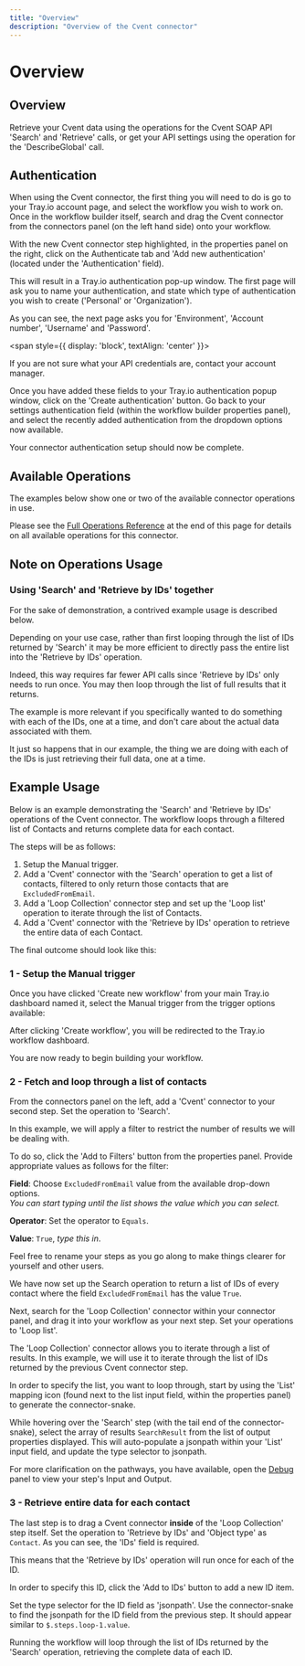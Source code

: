 ```yaml
---
title: "Overview"
description: "Overview of the Cvent connector"
---
```


# Overview

## Overview

Retrieve your Cvent data using the operations for the Cvent SOAP API 'Search' and 'Retrieve' calls, or get your API settings using the operation for the 'DescribeGlobal' call.

## Authentication

When using the Cvent connector, the first thing you will need to do is go to your Tray.io account page, and select the workflow you wish to work on. Once in the workflow builder itself, search and drag the Cvent connector from the connectors panel (on the left hand side) onto your workflow.

With the new Cvent connector step highlighted, in the properties panel on the right, click on the Authenticate tab and 'Add new authentication' (located under the 'Authentication' field).

This will result in a Tray.io authentication pop-up window. The first page will ask you to name your authentication, and state which type of authentication you wish to create ('Personal' or 'Organization').

As you can see, the next page asks you for 'Environment', 'Account number', 'Username' and 'Password'.

<span style={{ display: 'block', textAlign: 'center' }}>

<Content type in custom component span TBD>

If you are not sure what your API credentials are, contact your account manager.

Once you have added these fields to your Tray.io authentication popup window, click on the 'Create authentication' button. Go back to your settings authentication field (within the workflow builder properties panel), and select the recently added authentication from the dropdown options now available.

Your connector authentication setup should now be complete.

## Available Operations

The examples below show one or two of the available connector operations in use.

Please see the [Full Operations Reference](#operationsFull) at the end of this page for details on all available operations for this connector.

## Note on Operations Usage

### Using 'Search' and 'Retrieve by IDs' together

For the sake of demonstration, a contrived example usage is described below.

Depending on your use case, rather than first looping through the list of IDs returned by 'Search' it may be more efficient to directly pass the entire list into the 'Retrieve by IDs' operation.

Indeed, this way requires far fewer API calls since 'Retrieve by IDs' only needs to run once. You may then loop through the list of full results that it returns.

The example is more relevant if you specifically wanted to do something with each of the IDs, one at a time, and don't care about the actual data associated with them.

It just so happens that in our example, the thing we are doing with each of the IDs is just retrieving their full data, one at a time.

## Example Usage

Below is an example demonstrating the 'Search' and 'Retrieve by IDs' operations of the Cvent connector. The workflow loops through a filtered list of Contacts and returns complete data for each contact.

The steps will be as follows:

1. Setup the Manual trigger.
2. Add a 'Cvent' connector with the 'Search' operation to get a list of contacts, filtered to only return those contacts that are `ExcludedFromEmail`.
3. Add a 'Loop Collection' connector step and set up the 'Loop list' operation to iterate through the list of Contacts.
4. Add a 'Cvent' connector with the 'Retrieve by IDs' operation to retrieve the entire data of each Contact.

The final outcome should look like this:

### 1 - Setup the Manual trigger

Once you have clicked 'Create new workflow' from your main Tray.io dashboard named it, select the Manual trigger from the trigger options available:

After clicking 'Create workflow', you will be redirected to the Tray.io workflow dashboard.

You are now ready to begin building your workflow.

### 2 - Fetch and loop through a list of contacts

From the connectors panel on the left, add a 'Cvent' connector to your second step. Set the operation to 'Search'.

In this example, we will apply a filter to restrict the number of results we will be dealing with.

To do so, click the 'Add to Filters' button from the properties panel. Provide appropriate values as follows for the filter:

**Field**: Choose `ExcludedFromEmail` value from the available drop-down options.<br/>*You can start typing until the list shows the value which you can select.*

**Operator**: Set the operator to `Equals`.

**Value**: `True`, *type this in*.

Feel free to rename your steps as you go along to make things clearer for yourself and other users.

We have now set up the Search operation to return a list of IDs of every contact where the field `ExcludedFromEmail` has the value `True`.

Next, search for the 'Loop Collection' connector within your connector panel, and drag it into your workflow as your next step. Set your operations to 'Loop list'.

The 'Loop Collection' connector allows you to iterate through a list of results. In this example, we will use it to iterate through the list of IDs returned by the previous Cvent connector step.

In order to specify the list, you want to loop through, start by using the 'List' mapping icon (found next to the list input field, within the properties panel) to generate the connector-snake.

While hovering over the 'Search' step (with the tail end of the connector-snake), select the array of results `SearchResult` from the list of output properties displayed. This will auto-populate a jsonpath within your 'List' input field, and update the type selector to jsonpath.

For more clarification on the pathways, you have available, open the [Debug](/platform/troubleshooting/logs-and-debugging/) panel to view your step's Input and Output.

### 3 - Retrieve entire data for each contact

The last step is to drag a Cvent connector **inside** of the 'Loop Collection' step itself. Set the operation to 'Retrieve by IDs' and 'Object type' as `Contact`. As you can see, the 'IDs' field is required.

This means that the 'Retrieve by IDs' operation will run once for each of the ID.

In order to specify this ID, click the 'Add to IDs' button to add a new ID item.

Set the type selector for the ID field as 'jsonpath'. Use the connector-snake to find the jsonpath for the ID field from the previous step. It should appear similar to `$.steps.loop-1.value`.

Running the workflow will loop through the list of IDs returned by the 'Search' operation, retrieving the complete data of each ID.
